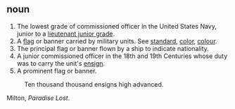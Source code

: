 ==noun==

#The lowest grade of commissioned officer in the United States Navy, junior to a [[lieutenant junior grade]].
#A [[flag]] or banner carried by military units. See [[standard]], [[color]], [[colour]].
#The principal flag or banner flown by a ship to indicate nationality.
#A junior commissioned officer in the 18th and 19th Centuries whose duty was to carry the unit's [[ensign]].
#A prominent flag or banner.
:Ten thousand thousand ensigns high advanced. 
Milton, ''Paradise Lost''.